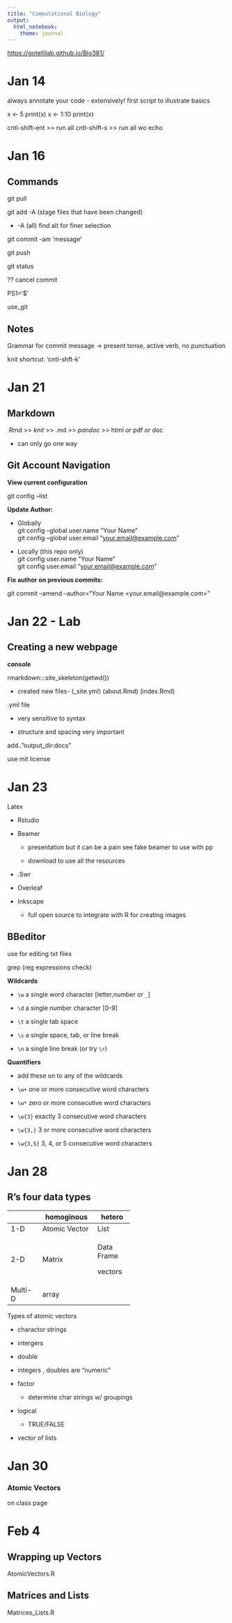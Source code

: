 ```yaml
---
title: "Computational Biology"
output: 
  html_notebook: 
    theme: journal
---
```


<https://gotellilab.github.io/Bio381/>

# Jan 14

always annotate your code - extensively! first script to illustrate basics

x \<- 5 print(x) x \<- 1:10 print(x)

cntl-shift-ent \>\> run all cntl-shift-s \>\> run all wo echo

# Jan 16

## Commands

git pull

git add -A (stage files that have been changed)

-   -A (all) find alt for finer selection

git commit -am 'message'

git push

git status

?? cancel commit

PS1='\$ '

use_git

## Notes

Grammar for commit message -\> present tense, active verb, no punctuation

knit shortcut: 'cntl-shft-k'

# Jan 21

## Markdown

.Rmd \>\> *knit* \>\> .md \>\> *pandoc* \>\> html *or* pdf *or* doc

-   can only go one way

## Git Account Navigation

**View current configuration**

git config --list

**Update Author:**

-   Globally\
    git config --global user.name "Your Name"\
    git config --global user.email "[your.email\@example.com](mailto:your.email@example.com){.email}"

-   Locally (this repo only)\
    git config user.name "Your Name"\
    git config user.email "[your.email\@example.com](mailto:your.email@example.com){.email}"

**Fix author on previous commits:**

git commit --amend --author="Your Name \<your.email\@example.com\>"

# Jan 22 - Lab

## Creating a new webpage

**console**

rmarkdown:::site_skeleton(getwd())

-   created new files- (\_site.yml) (about.Rmd) (index.Rmd)

.yml file

-   very sensitive to syntax

-   structure and spacing very important

add.."output_dir:docs"

use mit license

# Jan 23

Latex

-   Rstudio

-   Beamer

    -   presentation but it can be a pain see fake beamer to use with pp

    -   download to use all the resources

-   .Swr

-   Overleaf

-   Inkscape

    -   full open source to integrate with R for creating images

## BBeditor

use for editing txt files

grep (reg expressions check)

**Wildcards**

-   `\w` a single word character [letter,number or `_`]

-   `\d` a single number character [0-9]

-   `\t` a single tab space

-   `\s` a single space, tab, or line break

-   `\n` a single line break (or try `\r`)

**Quantifiers**

-   add these on to any of the wildcards

-   `\w+` one or more consecutive word characters

-   `\w*` zero or more consecutive word characters

-   `\w{3}` exactly 3 consecutive word characters

-   `\w{3,}` 3 or more consecutive word characters

-   `\w{3,5}` 3, 4, or 5 consecutive word characters

# Jan 28

## R's four data types

+----------+---------------+------------+
|          | homoginous    | hetero     |
+==========+===============+============+
| 1-D      | Atomic Vector | List       |
+----------+---------------+------------+
| 2-D      | Matrix        | Data Frame |
|          |               |            |
|          |               | vectors    |
+----------+---------------+------------+
| Multi- D | array         |            |
+----------+---------------+------------+

Types of atomic vectors

-   charactor strings

-   intergers

-   double

-   integers , doubles are "numeric"

-   factor

    -   determine char strings w/ groupings

-   logical

    -   TRUE/FALSE

-   vector of lists

# Jan 30

### Atomic Vectors

on class page

# Feb 4

## Wrapping up Vectors

AtomicVectors.R

## Matrices and Lists

Matrices_Lists.R
